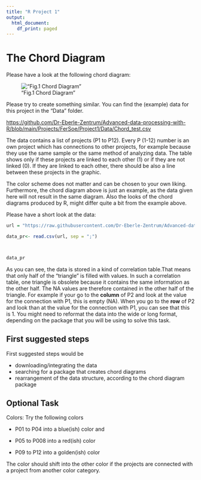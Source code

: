 ```yaml
---
title: "R Project 1"
output:
  html_document:
    df_print: paged
---
```


# The Chord Diagram

Please have a look at the following chord diagram:

!["Fig.1 Chord Diagram"](chord.jpg)

Please try to create something similar. You can find the (example) data for this project in the "Data" folder. 

<https://github.com/Dr-Eberle-Zentrum/Advanced-data-processing-with-R/blob/main/Projects/FerSoe/Project1/Data/Chord_test.csv>

The data contains a list of projects (P1 to P12). Every P (1-12) number is an own project which has connections to other projects, for example because they use the same sample or the same method of analyzing data. The table shows only if these projects are linked to each other (1) or if they are not linked (0). If they are linked to each other, there should be also a line between these projects in the graphic. 

The color scheme does not matter and can be chosen to your own liking. Furthermore, the chord diagram above is just an example, as the data given here will not result in the same diagram. Also the looks of the chord diagrams produced by R, might differ quite a bit from the example above.

Please have a short look at the data:

```r

url = "https://raw.githubusercontent.com/Dr-Eberle-Zentrum/Advanced-data-processing-with-R/main/Projects/FerSoe/Project1/Data/Chord_test.csv"

data_pr<- read.csv(url, sep = ";")



data_pr
```

As you can see, the data is stored in a kind of correlation table.That means that only half of the "triangle" is filled with values. In such a correlation table, one triangle is obsolete because it contains the same information as the other half. The NA values are therefore contained in the other half of the triangle. For example if your go to the **column** of P2 and look at the value for the connection with P1, this is empty (NA). When you go to the **row** of P2 and look than at the value for the connection with P1, you can see that this is 1. 
You might need to reformat the data into the wide or long format, depending on the package that you will be using to solve this task.

## First suggested steps

First suggested steps would be

-   downloading/integrating the data
-   searching for a package that creates chord diagrams
-   rearrangement of the data structure, according to the chord diagram package


## Optional Task
Colors: 
Try the following colors

* P01 to P04 into a blue(ish) color and

* P05 to P008 into a red(ish) color

* P09 to P12 into a golden(ish) color

The color should shift into the other color if the projects are connected with a project from another color category.